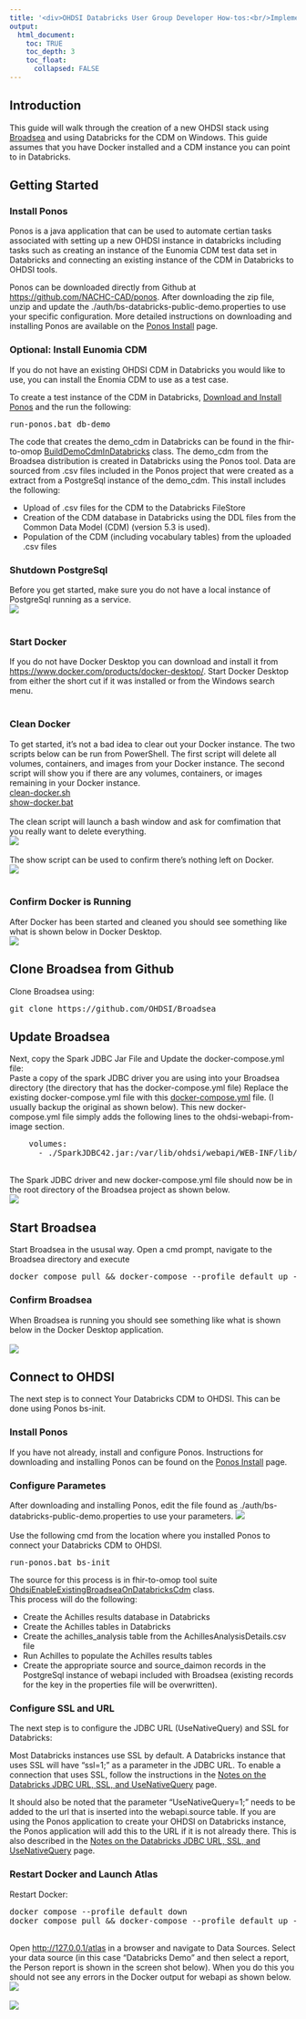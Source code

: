 ---
title: '<div>OHDSI Databricks User Group Developer How-tos:<br/>Implementing OHDSI on Databricks Using Broadsea</div>'
output:
  html_document:
    toc: TRUE
    toc_depth: 3
    toc_float:
      collapsed: FALSE
---

<p>

  <!-- * * *
  *
  * INTRODUCTION
  *
  * * * -->
  <h2>Introduction</h2>
  This guide will walk through the creation of a new OHDSI stack using 
  <a href="https://github.com/OHDSI/Broadsea">Broadsea</a> and using Databricks for the CDM on Windows. 
  This guide assumes that you have Docker installed and a CDM instance you can point to in Databricks. 
  <br/>
  <h2>Getting Started</h2>
  <h3>Install Ponos</h3>
  <p>
  Ponos is a java application that can be used to automate certian tasks associated with setting up a new OHDSI instance in databricks 
  including tasks such as creating an instance of the Eunomia CDM test data set in Databricks 
  and connecting an existing instance of the CDM in Databricks to OHDSI tools.  
  </p>
  Ponos can be downloaded directly from Github at 
  <a href="https://github.com/NACHC-CAD/ponos">https://github.com/NACHC-CAD/ponos</a>. 
  After downloading the zip file, unzip and update the ./auth/bs-databricks-public-demo.properties to use your specific configuration. 
  More detailed instructions on downloading and installing Ponos are available on the 
  <a href="./developer-how-tos_ohdsi-on-databricks_ponos-install.html">Ponos Install</a> page. 
  <h3>Optional: Install Eunomia CDM</h3>
  <p>
  If you do not have an existing OHDSI CDM in Databricks you would like to use, you can install the Enomia CDM to use as a test case. 
  </p>
  <p>
    To create a test instance of the CDM in Databricks, 
    <a href="./developer-how-tos_ohdsi-on-databricks_ponos-install.html">Download and Install Ponos</a> 
    and the run the following: 
<pre class="pre-scrollable">
run-ponos.bat db-demo
</pre>
    The code that creates the demo_cdm in Databricks can be found in the fhir-to-omop 
    <a href="https://github.com/NACHC-CAD/fhir-to-omop/blob/main/src/main/java/org/nachc/tools/fhirtoomop/tools/databricks/BuildDemoCdmInDatabricks.java">BuildDemoCdmInDatabricks</a> class. 
    The demo_cdm from the Broadsea distribution is created in Databricks using the Ponos tool. 
    Data are sourced from .csv files included in the Ponos project that were created as a extract from a  PostgreSql instance of the demo_cdm. 
    This install includes the following: 
    <ul>
      <li>
        Upload of .csv files for the CDM to the Databricks FileStore
      </li>
      <li>
        Creation of the CDM database in Databricks using the DDL files from the 
        <a ref="https://github.com/OHDSI/CommonDataModel">Common Data Model (CDM)</a> (version 5.3 is used). 
      </li>
      <li>
        Population of the CDM (including vocabulary tables) from the uploaded .csv files
      </li>
    </ul>
  </p>
  <h3>Shutdown PostgreSql</h3>
  Before you get started, make sure you do not have a local instance of PostgreSql running as a service. 
  <br/>
  <img src="img/developer-how-tos/broadsea/00-check-postgres.png" />
  <br/>
  <br/>
  <h3>Start Docker</h3>
  If you do not have Docker Desktop you can download and install it from 
  <a href="https://www.docker.com/products/docker-desktop/">https://www.docker.com/products/docker-desktop/</a>. 
  Start Docker Desktop from either the short cut if it was installed 
  or from the Windows search menu. 
  <br/>
  <br/>
  <h3>Clean Docker</h3>
  To get started, it's not a bad idea to clear out your Docker instance. 
  The two scripts below can be run from PowerShell. 
  The first script will delete all volumes, containers, and images from your Docker instance. 
  The second script will show you if there are any volumes, containers, or images remaining in your Docker instance.
  <br/>
  <a href="img/developer-how-tos/broadsea/scripts/clean-docker.sh">clean-docker.sh</a>
  <br/>
  <a href="img/developer-how-tos/broadsea/scripts/show-docker.bat">show-docker.bat</a>
  <br/>
  <br/>
  The clean script will launch a bash window and ask for comfimation that you really want to delete everything. 
  <br/>
  <img src="img/developer-how-tos/broadsea/01-clean.png" />
  <br/>
  <br/>
  The show script can be used to confirm there's nothing left on Docker. 
  <br/>
  <img src="img/developer-how-tos/broadsea/02-show.png" />
  <br/>
  <br/>
  <h3>Confirm Docker is Running</h3>
  After Docker has been started and cleaned you should see something like what is shown below in Docker Desktop. 
  <br/>
  <img src="img/developer-how-tos/broadsea/docker-empty.png" />
  <!-- * * *
  *
  * CLONE FROM GITHUB
  *
  * * * -->
  <h2>Clone Broadsea from Github</h2>
  Clone Broadsea using: 
  <br/>
  <pre class="prescrollable">git clone https://github.com/OHDSI/Broadsea</pre>

  <!-- * * *
  *
  * UPDATE BROADSEA
  *
  * * * -->
  <h2>Update Broadsea</h2>
  Next, copy the Spark JDBC Jar File and Update the docker-compose.yml file: 
  <br/>
  Paste a copy of the spark JDBC driver you are using into your Broadsea directory 
  (the directory that has the docker-compose.yml file)
  Replace the existing docker-compose.yml file with this 
  <a download href="img/developer-how-tos/broadsea/scripts/docker-compose.yml">docker-compose.yml</a> file. 
  (I usually backup the original as shown below). 
  This new docker-compose.yml file simply adds the following lines to the ohdsi-webapi-from-image section.
<pre class="prescrollable">
    volumes:
      - ./SparkJDBC42.jar:/var/lib/ohdsi/webapi/WEB-INF/lib/SparkJDBC42.jar
</pre>
  <br/>
  The Spark JDBC driver and new docker-compose.yml file should now be in the root directory of the Broadsea project as shown below. 
  <br/>
  <img src="img/developer-how-tos/broadsea/03-copy-files.png" />

  <!-- * * *
  *
  * START BROADSEA
  *
  * * * -->
  <h2>Start Broadsea</h2>
  Start Broadsea in the ususal way. 
  Open a cmd prompt, navigate to the Broadsea directory and execute 
<pre class="pre-scrollable">
docker compose pull && docker-compose --profile default up -d
</pre>
  
  <h3>Confirm Broadsea</h3>
  When Broadsea is running you should see something like what is shown below in the Docker Desktop application. 
  <br/>
  <br/>
  <img src="img/developer-how-tos/broadsea/docker-broadsea.png" />
  
  <!-- * * *
  *
  * CONNECT TO OHDSI
  *
  * * * -->
  <h2>Connect to OHDSI</h2>
  The next step is to connect Your Databricks CDM to OHDSI. This can be done using Ponos bs-init. 
  <h3>Install Ponos</h3>
  If you have not already, install and configure Ponos. 
  Instructions for downloading and installing Ponos can be found on the 
  <a href="./developer-how-tos_ohdsi-on-databricks_ponos-install.html">Ponos Install</a> page. 

  <!-- * * *
  *
  * CONFIGURE PARAMETERS
  *
  * * * -->
  <h3>Configure Parametes</h3>
  After downloading and installing Ponos, edit the file found as ./auth/bs-databricks-public-demo.properties to use your parameters. 
  <img src="img/developer-how-tos/broadsea/07-params.png" />
  <br/><br/>
  Use the following cmd from the location where you installed Ponos to connect your Databricks CDM to OHDSI. 
<pre class="pre-scrollable">
run-ponos.bat bs-init
</pre>
  The source for this process is in fhir-to-omop tool suite 
  <a href="https://github.com/NACHC-CAD/fhir-to-omop/blob/main/src/main/java/org/nachc/tools/fhirtoomop/tools/databricks/OhdsiEnableExistingBroadseaOnDatabricksCdm.java">OhdsiEnableExistingBroadseaOnDatabricksCdm</a> class. 
  <br/>
  This process will do the following:
  <ul>
    <li>
      Create the Achilles results database in Databricks
    </li>
    <li>
      Create the Achilles tables in Databricks
    </li>
    <li>
      Create the achilles_analysis table from the AchillesAnalysisDetails.csv file
    </li>
    <li>
      Run Achilles to populate the Achilles results tables
    </li>
    <li>
      Create the appropriate source and source_daimon records in the PostgreSql instance of webapi included with Broadsea 
      (existing records for the key in the properties file will be overwritten). 
    </li>
  </ul>

  <!-- 
  * 
  * CONFIGURE SSL 
  *
  * -->
  <h3>Configure SSL and URL</h3>
  The next step is to configure the JDBC URL (UseNativeQuery) and SSL for Databricks:
  <p>
  Most Databricks instances use SSL by default. 
  A Databricks instance that uses SSL will have "ssl=1;" as a parameter in the JDBC URL. 
  To enable a connection that uses SSL, follow the instructions in the 
  <a href="./developer-how-tos_ohdsi-on-databricks-url.html">Notes on the Databricks JDBC URL, SSL, and UseNativeQuery</a> page. 
  </p>
  <p>
  It should also be noted that the parameter "UseNativeQuery=1;" needs to be added to the url that is inserted into the webapi.source table. 
  If you are using the Ponos application to create your OHDSI on Databricks instance, the Ponos application will add this to the URL if it is not already there. 
  This is also described in the 
  <a href="./developer-how-tos_ohdsi-on-databricks-url.html">Notes on the Databricks JDBC URL, SSL, and UseNativeQuery</a> page. 
  </p>

  <!-- 
  * 
  * RESTART DOCKER AND LAUNCH ATLAS
  *
  * -->
  <h3>Restart Docker and Launch Atlas</h3>
  Restart Docker:
<pre class="prescrollable">
docker compose --profile default down 
docker compose pull && docker-compose --profile default up -d
</pre> 
  <br/>
  Open <a href="http://127.0.0.1/atlas">http://127.0.0.1/atlas</a> in a browser and navigate to Data Sources. 
  Select your data source (in this case "Databricks Demo" and then select a report, the Person report is shown in the screen shot below). 
  When you do this you should not see any errors in the Docker output for webapi as shown below. 
  <br/>
  <img src="img/developer-how-tos/broadsea/05-person-report.png" />
  <br/>
  <br/>
  <img src="img/developer-how-tos/broadsea/06-docker-after-loading-reports.png" />
</p>




